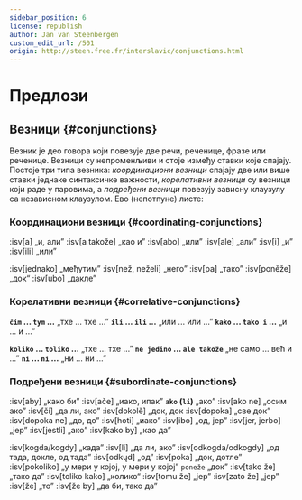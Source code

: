 ```yaml
---
sidebar_position: 6
license: republish
author: Jan van Steenbergen
custom_edit_url: /501
origin: http://steen.free.fr/interslavic/conjunctions.html
---
```


# Предлози

## Везници \{#conjunctions}

Везник је део говора који повезује две речи, реченице, фразе или реченице. Везници су непроменљиви и стоје између ставки које спајају. Постоје три типа везника: _координациони везници_ спајају две или више ставки једнаке синтаксичке важности, _корелативни везници_ су везници који раде у паровима, а _подређени везници_ повезују зависну клаузулу са независном клаузулом. Ево (непотпуне) листе:

### Координациони везници \{#coordinating-conjunctions}

:isv[a] „и, али”
:isv[a takože] „као и”
:isv[abo] „или”
:isv[ale] „али”
:isv[i] „и”
:isv[ili] „или”

:isv[jednako] „међутим”
:isv[než, neželi] „него”
:isv[pa] „тако”
:isv[poněže] „док“
:isv[ubo] „дакле”

### Корелативни везници \{#correlative-conjunctions}

**`čim` ... `tym` ...** „тхе ... тхе ...”
**`ili` ... `ili` ...** „или ... или ...”
**`kako` ... `tako i` ...** „и ... и ...”

**`koliko` ... `toliko` ...** „тхе ... тхе ...”
**`ne jedino` ... `ale takože`** „не само ... већ и ...”
**`ni` ... `ni` ...** „ни ... ни ...”

### Подређени везници \{#subordinate-conjunctions}

:isv[aby] „како би”
:isv[ače] „иако, ипак”
**`ako` (`li`)** „ако”
:isv[ako ne] „осим ако”
:isv[či] „да ли, ако”
:isv[dokolě] „док, док
:isv[dopoka] „све док”
:isv[dopoka ne] „до, до”
:isv[hoti] „иако”
:isv[ibo] „од, јер”
:isv[jer, jerbo] „јер”
:isv[jestli] „ако”
:isv[kako by] „као да”

:isv[kogda/kogdy] „када”
:isv[li] „да ли, ако”
:isv[odkogda/odkogdy] „од тада, докле, од тада”
:isv[odkųd] „од”
:isv[poka] „док, дотле”
:isv[pokoliko] „у мери у којој, у мери у којој” `poneže` „док”
:isv[tako že] „тако да”
:isv[toliko kako] „колико“
:isv[tomu že] „јер”
:isv[zato že] „јер”
:isv[že] „то”
:isv[že by] „да би, тако да”

